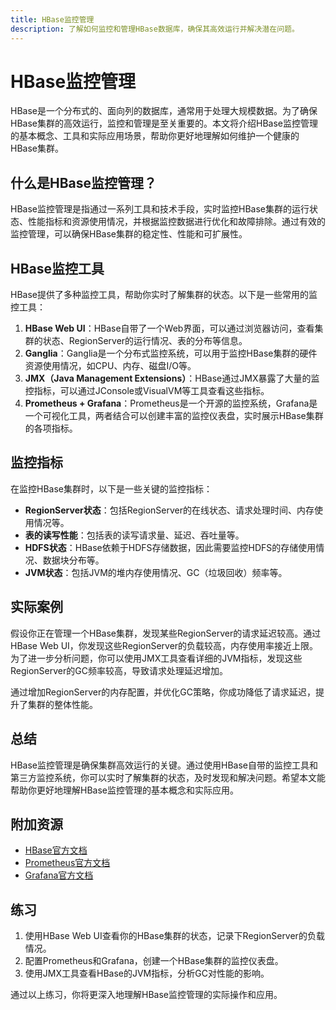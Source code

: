 ```yaml
---
title: HBase监控管理
description: 了解如何监控和管理HBase数据库，确保其高效运行并解决潜在问题。
---
```


# HBase监控管理

HBase是一个分布式的、面向列的数据库，通常用于处理大规模数据。为了确保HBase集群的高效运行，监控和管理是至关重要的。本文将介绍HBase监控管理的基本概念、工具和实际应用场景，帮助你更好地理解如何维护一个健康的HBase集群。

## 什么是HBase监控管理？

HBase监控管理是指通过一系列工具和技术手段，实时监控HBase集群的运行状态、性能指标和资源使用情况，并根据监控数据进行优化和故障排除。通过有效的监控管理，可以确保HBase集群的稳定性、性能和可扩展性。

## HBase监控工具

HBase提供了多种监控工具，帮助你实时了解集群的状态。以下是一些常用的监控工具：

1. **HBase Web UI**：HBase自带了一个Web界面，可以通过浏览器访问，查看集群的状态、RegionServer的运行情况、表的分布等信息。
2. **Ganglia**：Ganglia是一个分布式监控系统，可以用于监控HBase集群的硬件资源使用情况，如CPU、内存、磁盘I/O等。
3. **JMX（Java Management Extensions）**：HBase通过JMX暴露了大量的监控指标，可以通过JConsole或VisualVM等工具查看这些指标。
4. **Prometheus + Grafana**：Prometheus是一个开源的监控系统，Grafana是一个可视化工具，两者结合可以创建丰富的监控仪表盘，实时展示HBase集群的各项指标。

## 监控指标

在监控HBase集群时，以下是一些关键的监控指标：

- **RegionServer状态**：包括RegionServer的在线状态、请求处理时间、内存使用情况等。
- **表的读写性能**：包括表的读写请求量、延迟、吞吐量等。
- **HDFS状态**：HBase依赖于HDFS存储数据，因此需要监控HDFS的存储使用情况、数据块分布等。
- **JVM状态**：包括JVM的堆内存使用情况、GC（垃圾回收）频率等。

## 实际案例

假设你正在管理一个HBase集群，发现某些RegionServer的请求延迟较高。通过HBase Web UI，你发现这些RegionServer的负载较高，内存使用率接近上限。为了进一步分析问题，你可以使用JMX工具查看详细的JVM指标，发现这些RegionServer的GC频率较高，导致请求处理延迟增加。

通过增加RegionServer的内存配置，并优化GC策略，你成功降低了请求延迟，提升了集群的整体性能。

## 总结

HBase监控管理是确保集群高效运行的关键。通过使用HBase自带的监控工具和第三方监控系统，你可以实时了解集群的状态，及时发现和解决问题。希望本文能帮助你更好地理解HBase监控管理的基本概念和实际应用。

## 附加资源

- [HBase官方文档](https://hbase.apache.org/)
- [Prometheus官方文档](https://prometheus.io/docs/)
- [Grafana官方文档](https://grafana.com/docs/)

## 练习

1. 使用HBase Web UI查看你的HBase集群的状态，记录下RegionServer的负载情况。
2. 配置Prometheus和Grafana，创建一个HBase集群的监控仪表盘。
3. 使用JMX工具查看HBase的JVM指标，分析GC对性能的影响。

通过以上练习，你将更深入地理解HBase监控管理的实际操作和应用。
